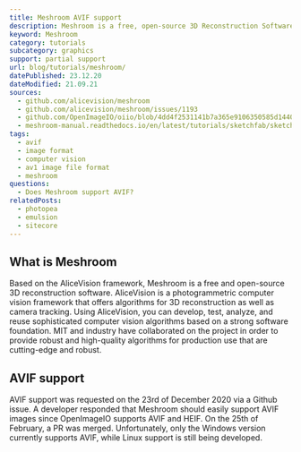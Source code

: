 ```yaml
---
title: Meshroom AVIF support
description: Meshroom is a free, open-source 3D Reconstruction Software. Find out how you can use AVIF in Meshroom.
keyword: Meshroom
category: tutorials
subcategory: graphics
support: partial support
url: blog/tutorials/meshroom/
datePublished: 23.12.20
dateModified: 21.09.21
sources:
  - github.com/alicevision/meshroom
  - github.com/alicevision/meshroom/issues/1193
  - github.com/OpenImageIO/oiio/blob/4dd4f2531141b7a365e9106350585d14405d55eb/src/heif.imageio/heifinput.cpp
  - meshroom-manual.readthedocs.io/en/latest/tutorials/sketchfab/sketchfab.html
tags:
  - avif
  - image format
  - computer vision
  - av1 image file format
  - meshroom
questions:
  - Does Meshroom support AVIF?
relatedPosts:
  - photopea
  - emulsion
  - sitecore
---
```


## What is Meshroom

Based on the AliceVision framework, Meshroom is a free and open-source 3D reconstruction software. AliceVision is a photogrammetric computer vision framework that offers algorithms for 3D reconstruction as well as camera tracking. Using AliceVision, you can develop, test, analyze, and reuse sophisticated computer vision algorithms based on a strong software foundation. MIT and industry have collaborated on the project in order to provide robust and high-quality algorithms for production use that are cutting-edge and robust.

## AVIF support

AVIF support was requested on the 23rd of December 2020 via a Github issue. A developer responded that Meshroom should easily support AVIF images since OpenImageIO supports AVIF and HEIF. On the 25th of February, a PR was merged. Unfortunately, only the Windows version currently supports AVIF, while Linux support is still being developed.
